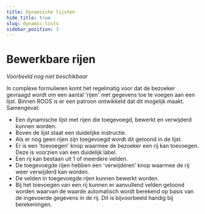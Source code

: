 ```yaml
---
title: Dynamische lijsten
hide_title: true
slug: dynamic-lists
sidebar_position: 3
---
```



# Bewerkbare rijen

<Alert kind="warning" content="Let op: dit patroon is nog in ontwikkeling." />

<ComponentExample>
  <em>Voorbeeld nog niet beschikbaar</em>
</ComponentExample>

<p>
  In complexe formulieren komt het regelmatig voor dat de bezoeker gevraagd wordt om een aantal 'rijen' met gegevens toe
  te voegen aan een lijst. Binnen ROOS is er een patroon ontwikkeld dat dit mogelijk maakt. Samengevat:
</p>

- Een dynamische lijst met rijen die toegevoegd, bewerkt en verwijderd kunnen worden.
- Boven de lijst staat een duidelijke instructie.
- Als er nog geen rijen zijn toegevoegd wordt dit getoond in de lijst.
- Er is een 'toevoegen' knop waarmee de bezoeker een rij kan toevoegen. Deze is voorzien van een duidelijk label.
- Een rij kan bestaan uit 1 of meerdere velden.
- De toegevoegde rijen hebben een 'verwijderen' knop waarmee de rij weer verwijderd kan worden.
- De velden in toegevoegde rijen kunnen bewerkt worden.
- Bij het toevoegen van een rij kunnen er aanvullend velden getoond worden waarvan de waarde automatisch wordt berekend op basis van de ingevoerde gegevens in de rij. Dit is bijvoorbeeld handig bij berekeningen.
